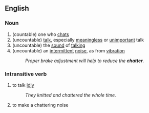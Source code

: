 ==English==

===Noun===
#(countable) one who [[chat]]s
#(uncountable) [[talk]], especially [[meaningless]] or [[unimportant]] talk
#(uncountable) the [[sound]] of [[talking]]
#(uncountable) an [[intermittent]] [[noise]], as from [[vibration]]
#:''Proper brake adjustment will help to reduce the '''chatter'''.''


===Intransitive verb===
# to talk [[idly]]
#:''They knitted and chattered the whole time.''
# to make a chattering noise